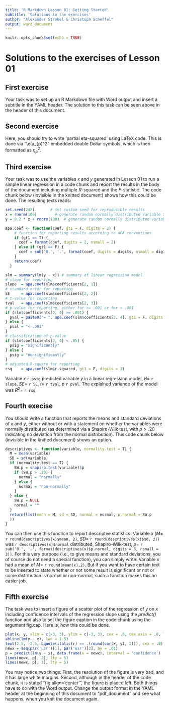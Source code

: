 ```yaml
---
title: 'R Markdown Lesson 01: Getting Started'
subtitle: 'Solutions to the exercises'
author: "Alexander Strobel & Christoph Scheffel"
output: word_document
---
```


```r
knitr::opts_chunk$set(echo = TRUE)
```

# Solutions to the exercises of Lesson 01

## First exercise

Your task was to set up an R Markdown file with Word output and insert a subtitle in the YAML header. The solution to this task can be seen above in the header of this document.

## Second exercise

Here, you should try to write 'partial eta-squared' using LaTeX code. This is done via "\\eta_{p}^2" embedded double Dollar symbols, which is then formatted as $\eta_{p}^2$.

## Third exercise

Your task was to use the variables $x$ and $y$ generated in Lesson 01 to run a simple linear regression in a code chunk and report the results in the body of the document including multiple $R$-squared and the $F$-statistic. The  code chunk below (invisible in the knitted document) shows how this could be done. The resulting texts reads:

```r
set.seed(242)       # set custom seed for reproducible results
x = rnorm(100)        # generate random normally distributed variable x with 100 observations
y = 0.2 * x + rnorm(100)  # generate random normally distributed variable y with 100 observations that covaries with x

apa.coef <- function(coef, gt1 = T, digits = 2) {
    # function for reporting results according to APA conventions
    if (gt1 == T) {
      coef = format(coef, digits = 2, nsmall = 2)
    } else if (gt1 == F) {
      coef = sub('0.', '.', format(coef, digits = digits, nsmall = digits))
    }
    return(coef)
  }

slm = summary(lm(y ~ x)) # summary of linear regression model
# slope for reporting
slope  = apa.coef(slm$coefficients[2, 1])
# standard error for reporting
SE     = apa.coef(slm$coefficients[2, 2])
# t-value for reporting
tval   = apa.coef(slm$coefficients[2, 3])
# p-value for reporting, either for >= .001 or for < .001
if (slm$coefficients[2, 4] >= .001) {
  pval = paste0("= ", apa.coef(slm$coefficients[2, 4], gt1 = F, digits = 3))
} else {
  pval = "< .001"
}
# classification of p-value
if (slm$coefficients[2, 4] < .05) {
  psig = "significantly"
} else {
  psig = "nonsignificantly"
}
# adjusted R-square for reporting
rsq    = apa.coef(slm$r.squared, gt1 = F, digits = 2)
```

Variable $x$ `r psig` predicted variable $y$ in a linear regression model, $B=$ `r slope`, $SE=$ `r SE`, $t=$ `r tval`, $p$ `r pval`. The explained variance of the model was $R^2=$ `r rsq`.

## Fourth execise

You should write a function that reports the means and standard deviations of $x$ and $y$, either without or with a statement on whether the variables were normally distributed (as determined via a Shapiro-Wilk test, with $p>.20$ indicating no deviation from the normal distribution). This code chunk below (invisible in the knitted document) shows an option. 

```r
descriptives <- function(variable, normality.test = T) {
  M = mean(variable)
  SD = sd(variable)
  if (normality.test == T) {
    SW.p = shapiro.test(variable)$p
    if (SW.p > .20) {
      normal = "normally"
    } else {
      normal = "non-normally"
    }
  } else {
    SW.p = NULL
    normal = ""
  }
  return(list(mean = M, sd = SD, normal = normal, p.normal = SW.p
  ))
}

```

You can then use this function to report descriptve statistics: Variable $x$ ($M=$ `r round(descriptives(x)$mean, 2)`, $SD=$ `r round(descriptives(x)$sd, 2)`) was `r descriptives(x)$normal` distributed, Shapiro-Wilk-test, $p=$  `r sub('0.', '.', format(descriptives(x)$p.normal, digits = 3, nsmall = 3))`. For this very purpose (i.e., to give means and standard deviations, you of course do not need a special function), you can simply write: Variable $x$ had a mean of $M=$ `r round(mean(x),2)`. But if you want to have certain text to be inserted to state whether or not some result is significant or not or some distribution is normal or non-normal, such a function makes this an easier job.   

## Fifth exercise

The task was to insert a figure of a scatter plot of the regression of $y$ on $x$ including confidence intervals of the regression slope using the _predict()_ function and also to set the figure caption in the code chunk using the argument fig.cap. Here is, how this could be done.

```r
plot(x, y, xlim = c(-3, 3), ylim = c(-3, 3), cex = .6, cex.axis = .8, las = 1) # change las to 0 and see what happens to the plot
abline(lm(y ~ x), lwd = 1.5)
text(2.5, -2.5, bquote(italic(r) == .(round(cor(x, y), 2))), cex = .8)
newx = seq(par('usr')[1], par('usr')[2], by = .01)
p = predict(lm(y ~ x), data.frame(x = newx), interval = 'confidence')
lines(newx, p[, 2], lty = 5)
lines(newx, p[, 3], lty = 5)
```

You may notice two things: First, the resolution of the figure is very bad, and it has large white margins. Second, although in the header of the code chunk, it is stated "fig.align='center'", the figure is placed left. Both things have to do with the Word output. Change the output format in the YAML header at the beginning of this document to "pdf_document" and see what happens, when you knit the document again.